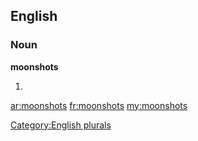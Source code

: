 ==English==

===Noun===
'''moonshots'''

# {{plural of|[[moonshot]]}}

[[Category:English plurals]]

[[ar:moonshots]]
[[fr:moonshots]]
[[my:moonshots]]